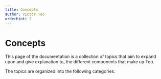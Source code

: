 ```yaml
---
title: Concepts
author: Victor Teo
orderHint: 2
---
```



# Concepts

This page of the documentation is a collection of topics that aim to expand
upon and give explanation to, the different components that make up Teo.

The topics are organized into the following categories:

<TableOfContents />
